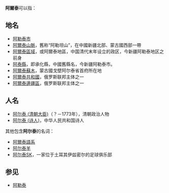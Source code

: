 '''阿爾泰'''可以指：
== 地名 ==
* [[阿勒泰市|阿勒泰市]]
* [[阿爾泰山脈|阿爾泰山脈]]，舊称“阿勒坦山”，在中國新疆北部、蒙古國西部一帶
* [[阿爾泰區域|阿爾泰區域]]，或阿爾泰地區，中国清代末年设立的政区，今新疆阿勒泰地区之前身
* [[阿泰縣|阿泰縣]]，即承化縣，中國舊縣名，今新疆阿勒泰市。
* [[阿爾泰蘇木|阿爾泰蘇木]]，蒙古國戈壁阿尔泰省首府所在地
* [[阿爾泰共和國|阿爾泰共和國]]，俄罗斯联邦主体之一
* [[阿爾泰邊疆區|阿爾泰邊疆區]]，俄罗斯联邦主体之一

== 人名 ==
* [[阿尔泰_(清朝大臣)|阿尔泰 (清朝大臣)]]（？－1773年），清朝政治人物
* [[阿尔泰_(诗人)|阿尔泰 (诗人)]]，中华人民共和国诗人

其他包含'''阿尔泰'''的名词：
* [[阿爾泰語系|阿爾泰語系]]
* [[阿尔泰羊|阿尔泰羊]]
* [[阿尔泰SK|阿尔泰SK]]，一家位于土耳其伊兹密尔的足球俱乐部

== 参见 ==
* [[阿勒泰|阿勒泰]]

{{disambig|A|Cat=三字译名消歧义}}
